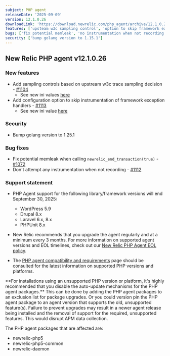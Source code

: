 ```yaml
---
subject: PHP agent
releaseDate: '2025-09-09'
version: 12.1.0.26
downloadLink: 'https://download.newrelic.com/php_agent/archive/12.1.0.26'
features: ['upsteam w3c sampling control', 'option to skip framework exception handler instrumentation']
bugs: ['fix potential memleak', 'no instrumentation when not recording']
security: ['bump golang version to 1.15.1']
---
```


## New Relic PHP agent v12.1.0.26

### New features

* Add sampling controls based on upstream w3c trace sampling decision - [#1104](https://github.com/newrelic/newrelic-php-agent/pull/1104)
  * See new ini values [here](https://docs.newrelic.com/docs/apm/agents/php-agent/configuration/php-agent-configuration/#inivar-sampler-remote-parent-sampled)
* Add configuration option to skip instrumentation of framework exception handlers - [#1113](https://github.com/newrelic/newrelic-php-agent/pull/1113)
  * See new ini value [here](https://docs.newrelic.com/docs/apm/agents/php-agent/configuration/php-agent-configuration/#inivar-ignore-framework-exception-handler)

### Security

* Bump golang version to 1.25.1

### Bug fixes

* Fix potential memleak when calling ```newrelic_end_transaction(true)``` - [#1072](https://github.com/newrelic/newrelic-php-agent/pull/1072)
* Don't attempt any instrumentation when not recording - [#1112](https://github.com/newrelic/newrelic-php-agent/pull/1112)

### Support statement

* PHP Agent support for the following library/framework versions will end September 30, 2025:

  * WordPress 5.9
  * Drupal 8.x
  * Laravel 6.x, 8.x
  * PHPUnit 8.x

* New Relic recommends that you upgrade the agent regularly and at a minimum every 3 months. For more information on supported agent versions and EOL timelines, check out our [New Relic PHP Agent EOL policy](https://docs.newrelic.com/docs/apm/agents/php-agent/getting-started/php-agent-eol-policy/).
* The [PHP agent compatibility and requirements](https://docs.newrelic.com/docs/apm/agents/php-agent/getting-started/php-agent-compatibility-requirements/) page should be consulted for the latest information on supported PHP versions and platforms.

<Callout variant="important">
  **For installations using an unsupported PHP version or platform, it's highly recommended that you disable the auto-update mechanisms for the PHP agent packages.** This can be done by adding the PHP agent packages to an exclusion list for package upgrades. Or you could version pin the PHP agent package to an agent version that supports the old, unsupported feature(s). Failure to prevent upgrades may result in a newer agent release being installed and the removal of support for the required, unsupported features. This would disrupt APM data collection.

  The PHP agent packages that are affected are:

  * newrelic-php5
  * newrelic-php5-common
  * newrelic-daemon
</Callout>
